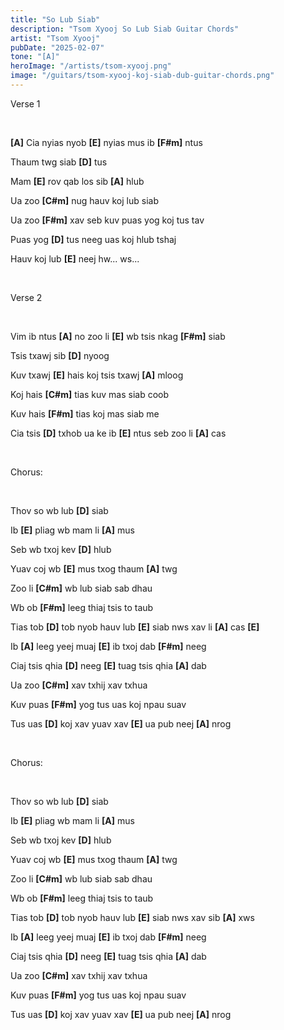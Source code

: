 ```yaml
---
title: "So Lub Siab"
description: "Tsom Xyooj So Lub Siab Guitar Chords"
artist: "Tsom Xyooj"
pubDate: "2025-02-07"
tone: "[A]"
heroImage: "/artists/tsom-xyooj.png"
image: "/guitars/tsom-xyooj-koj-siab-dub-guitar-chords.png"
---
```


Verse 1

<br />

<b>[A]</b> Cia nyias nyob <b>[E]</b> nyias mus ib <b>[F#m]</b> ntus

Thaum twg siab <b>[D]</b> tus

Mam <b>[E]</b> rov qab los sib <b>[A]</b> hlub

Ua zoo <b>[C#m]</b> nug hauv koj lub siab

Ua zoo <b>[F#m]</b> xav seb kuv puas yog koj tus tav

Puas yog <b>[D]</b> tus neeg uas koj hlub tshaj

Hauv koj lub <b>[E]</b> neej hw... ws...

<br />

Verse 2

<br />

Vim ib ntus <b>[A]</b> no zoo li <b>[E]</b> wb tsis nkag <b>[F#m]</b> siab

Tsis txawj sib <b>[D]</b> nyoog

Kuv txawj <b>[E]</b> hais koj tsis txawj <b>[A]</b> mloog

Koj hais <b>[C#m]</b> tias kuv mas siab coob

Kuv hais <b>[F#m]</b> tias koj mas siab me

Cia tsis <b>[D]</b> txhob ua ke ib <b>[E]</b> ntus seb zoo li <b>[A]</b> cas

<br />

Chorus:

<br />

Thov so wb lub <b>[D]</b> siab

Ib <b>[E]</b> pliag wb mam li <b>[A]</b> mus

Seb wb txoj kev <b>[D]</b> hlub

Yuav coj wb <b>[E]</b> mus txog thaum <b>[A]</b> twg

Zoo li <b>[C#m]</b> wb lub siab sab dhau

Wb ob <b>[F#m]</b> leeg thiaj tsis to taub

Tias tob <b>[D]</b> tob nyob hauv lub <b>[E]</b> siab nws xav li <b>[A]</b> cas <b>[E]</b>

Ib <b>[A]</b> leeg yeej muaj <b>[E]</b> ib txoj dab <b>[F#m]</b> neeg

Ciaj tsis qhia <b>[D]</b> neeg <b>[E]</b> tuag tsis qhia <b>[A]</b> dab

Ua zoo <b>[C#m]</b> xav txhij xav txhua

Kuv puas <b>[F#m]</b> yog tus uas koj npau suav

Tus uas <b>[D]</b> koj xav yuav xav <b>[E]</b> ua pub neej <b>[A]</b> nrog

<br />

Chorus:

<br />

Thov so wb lub <b>[D]</b> siab

Ib <b>[E]</b> pliag wb mam li <b>[A]</b> mus

Seb wb txoj kev <b>[D]</b> hlub

Yuav coj wb <b>[E]</b> mus txog thaum <b>[A]</b> twg

Zoo li <b>[C#m]</b> wb lub siab sab dhau

Wb ob <b>[F#m]</b> leeg thiaj tsis to taub

Tias tob <b>[D]</b> tob nyob hauv lub <b>[E]</b> siab nws xav sib <b>[A]</b> xws

Ib <b>[A]</b> leeg yeej muaj <b>[E]</b> ib txoj dab <b>[F#m]</b> neeg

Ciaj tsis qhia <b>[D]</b> neeg <b>[E]</b> tuag tsis qhia <b>[A]</b> dab

Ua zoo <b>[C#m]</b> xav txhij xav txhua

Kuv puas <b>[F#m]</b> yog tus uas koj npau suav

Tus uas <b>[D]</b> koj xav yuav xav <b>[E]</b> ua pub neej <b>[A]</b> nrog
